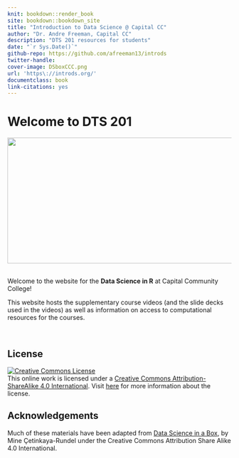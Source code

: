```yaml
---
knit: bookdown::render_book
site: bookdown::bookdown_site
title: "Introduction to Data Science @ Capital CC"
author: "Dr. Andre Freeman, Capital CC"
description: "DTS 201 resources for students"
date: "`r Sys.Date()`"
github-repo: https://github.com/afreeman13/introds
twitter-handle: 
cover-image: DSboxCCC.png
url: 'https\://introds.org/'
documentclass: book
link-citations: yes
---
```


# Welcome to DTS 201 {.unnumbered}

<img src="DSatCCC.png" width="587" height="283"/>

<br>Welcome to the website for the <b>Data Science in R</b> at Capital Community College!

This website hosts the supplementary course videos (and the slide decks used in the videos) as well as information on access to computational resources for the courses.

<br>

## License {.unnumbered}

<a rel="license" href="https://creativecommons.org/licenses/by-sa/4.0/"><img src="https://licensebuttons.net/l/by-sa/4.0/88x31.png" alt="Creative Commons License" style="border-width:0"/></a><br />This online work is licensed under a <a rel="license" href="https://creativecommons.org/licenses/by-sa/4.0/">Creative Commons Attribution-ShareAlike 4.0 International</a>.
Visit [here](https://github.com/dukestatsciintrods/blob/master/LICENSE.md) for more information about the license.

## Acknowledgements {.unnumbered}

Much of these materials have been adapted from [Data Science in a Box](https://datasciencebox.org/), by Mine Çetinkaya-Rundel under the Creative Commons Attribution Share Alike 4.0 International.
